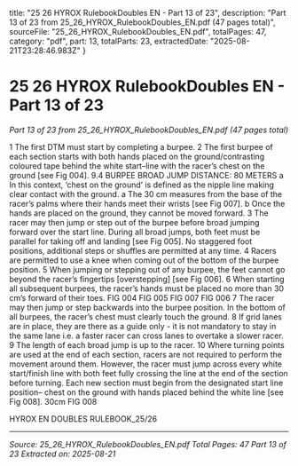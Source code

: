   title: "25 26 HYROX RulebookDoubles EN - Part 13 of 23",
  description: "Part 13 of 23 from 25_26_HYROX_RulebookDoubles_EN.pdf (47 pages total)",
  sourceFile: "25_26_HYROX_RulebookDoubles_EN.pdf",
  totalPages: 47,
  category: "pdf",
  part: 13,
  totalParts: 23,
  extractedDate: "2025-08-21T23:28:46.983Z"
}

# 25 26 HYROX RulebookDoubles EN - Part 13 of 23

*Part 13 of 23 from 25_26_HYROX_RulebookDoubles_EN.pdf (47 pages total)*

1 The first DTM must start by completing a burpee.
2 The first burpee of each section starts with both
hands placed on the ground/contrasting coloured
tape behind the white start–line with the racer’s
chest on the ground [see Fig 004].
9.4 BURPEE BROAD JUMP
DISTANCE:
80 METERS
a In this context, ‘chest on the ground’ is defined
as the nipple line making clear contact with
the ground.
a The 30 cm measures from the base of the
racer’s palms where their hands meet their
wrists [see Fig 007].
b Once the hands are placed on the ground,
they cannot be moved forward.
3 The racer may then jump or step out of the burpee
before broad jumping forward over the start
line. During all broad jumps, both feet must be
parallel for taking off and landing [see Fig 005].
No staggered foot positions, additional steps or
shuffles are permitted at any time.
4 Racers are permitted to use a knee when coming
out of the bottom of the burpee position.
5 When jumping or stepping out of any burpee,
the feet cannot go beyond the racer’s fingertips
[overstepping] [see Fig 006].
6 When starting all subsequent burpees, the racer’s
hands must be placed no more than 30 cm’s
forward of their toes.
FIG 004
FIG 005
FIG 007
FIG 006
7 The racer may then jump or step backwards into
the burpee position. In the bottom of all burpees,
the racer’s chest must clearly touch the ground.
8 If grid lanes are in place, they are there as a guide
only - it is not mandatory to stay in the same lane
i.e. a faster racer can cross lanes to overtake a
slower racer.
9 The length of each broad jump is up to the racer.
10 Where turning points are used at the end of each
section, racers are not required to perform the
movement around them. However, the racer must
jump across every white start/finish line with
both feet fully crossing the line at the end of the
section before turning. Each new section must
begin from the designated start line position–
chest on the ground with hands placed behind
the white line [see Fig 008].
30cm
FIG 008

HYROX EN DOUBLES RULEBOOK_25/26

---

*Source: 25_26_HYROX_RulebookDoubles_EN.pdf*
*Total Pages: 47*
*Part 13 of 23*
*Extracted on: 2025-08-21*
